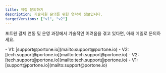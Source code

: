 ```yaml
---
title: 직접 문의하기
description: 기술지원 문의를 위한 연락처 정보입니다.
targetVersions: ["v1", "v2"]
---
```



포트원 결제 연동 및 운영 과정에서 기술적인 어려움을 겪고 있다면, 아래 메일로 문의하세요.

<VersionGate v="v1">
  - V1: [support@portone.io](mailto:support@portone.io)
  - V2: [tech.support@portone.io](mailto:tech.support@portone.io)
</VersionGate>

<VersionGate v="v2">
  - V2: [tech.support@portone.io](mailto:tech.support@portone.io)
  - V1: [support@portone.io](mailto:support@portone.io)
</VersionGate>
